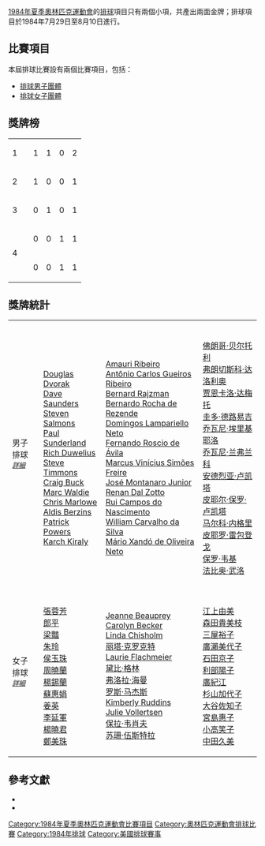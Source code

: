 [[1984年夏季奧林匹克運動會|1984年夏季奧林匹克運動會]]的[[排球|排球]]項目只有兩個小項，共產出兩面金牌；排球項目於1984年7月29日至8月10日進行。

== 比賽項目 ==
本屆排球比賽設有兩個比賽項目，包括：
* [[1984年夏季奧林匹克運動會男子排球比賽|排球男子團體]]
* [[1984年夏季奧林匹克運動會女子排球比賽|排球女子團體]]

== 獎牌榜 ==
{| {{RankedMedalTable}}
|-style="background:#ccccff"
| 1
| align=left | {{flagIOC|USA|1984年夏季}} || 1|| 1|| 0|| 2
|-
| 2
| align=left | {{flagIOC|CHN|1984年夏季}} || 1|| 0|| 0|| 1
|-
| 3
| align=left | {{flagIOC|BRA|1984年夏季mmer}} || 0|| 1|| 0|| 1
|-
| rowspan=2 | 4
| align=left| {{flagIOC|ITA|1984年夏季}} || 0|| 0|| 1|| 1
|-
| align=left | {{flagIOC|JPN|1984年夏季}} || 0|| 0|| 1|| 1
|}

== 獎牌統計 ==
{| {{MedalistTable|type=項目}}
|-
| 男子排球<br /><span style="font-size:smaller;">''[[1984年夏季奧林匹克運動會男子排球比賽|詳細]]''</span>
| {{flagIOCteam|USA|1984年夏季}}<br>[[Douglas_Dvorak|Douglas Dvorak]]<br>[[Dave_Saunders_(volleyball)|Dave Saunders]]<br>[[Steven_Salmons|Steven Salmons]]<br>[[Paul_Sunderland|Paul Sunderland]]<br>[[Rich_Duwelius|Rich Duwelius]]<br>[[Steve_Timmons|Steve Timmons]]<br>[[Craig_Buck|Craig Buck]]<br>[[Marc_Waldie|Marc Waldie]]<br>[[Chris_Marlowe|Chris Marlowe]]<br>[[Aldis_Berzins|Aldis Berzins]]<br>[[Patrick_Powers_(volleyball)|Patrick Powers]]<br>[[Karch_Kiraly|Karch Kiraly]]
| {{flagIOCteam|BRA|1984年夏季}}<br>[[Amauri_Ribeiro|Amauri Ribeiro]]<br>[[Antônio_Carlos_Gueiros_Ribeiro|Antônio Carlos Gueiros Ribeiro]]<br>[[Bernard_Rajzman|Bernard Rajzman]]<br>[[Bernardo_Rocha_de_Rezende|Bernardo Rocha de Rezende]]<br>[[Domingos_Lampariello_Neto|Domingos Lampariello Neto]]<br>[[Fernando_Roscio_de_Ávila|Fernando Roscio de Ávila]]<br>[[Marcus_Vinícius_Simões_Freire|Marcus Vinícius Simões Freire]]<br>[[José_Montanaro_Junior|José Montanaro Junior]]<br>[[Renan_Dal_Zotto|Renan Dal Zotto]]<br>[[Rui_Campos_do_Nascimento|Rui Campos do Nascimento]]<br>[[William_Carvalho_da_Silva|William Carvalho da Silva]]<br>[[Mário_Xandó_de_Oliveira_Neto|Mário Xandó de Oliveira Neto]]
| {{flagIOCteam|ITA|1984年夏季}}<br>[[佛朗哥·贝尔托利|佛朗哥·贝尔托利]]<br>[[弗朗切斯科·达洛利奥|弗朗切斯科·达洛利奥]]<br>[[贾恩卡洛·达梅托|贾恩卡洛·达梅托]]<br>[[圭多·德路易吉|圭多·德路易吉]]<br>[[乔瓦尼·埃里基耶洛|乔瓦尼·埃里基耶洛]]<br>[[乔瓦尼·兰弗兰科|乔瓦尼·兰弗兰科]]<br>[[安德烈亚·卢凯塔|安德烈亚·卢凯塔]]<br>[[皮耶尔·保罗·卢凯塔|皮耶尔·保罗·卢凯塔]]<br>[[马尔科·内格里|马尔科·内格里]]<br>[[皮耶罗·雷包登戈|皮耶罗·雷包登戈]]<br>[[保罗·韦基|保罗·韦基]]<br>[[法比奥·武洛|法比奥·武洛]]
|-
| 女子排球<br /><span style="font-size:smaller;">''[[1984年夏季奧林匹克運動會女子排球比賽|詳細]]''</span>
| {{flagIOCteam|CHN|1984年夏季}}<br />[[張蓉芳|張蓉芳]]<br />[[郎平|郎平]]<br />[[梁豔|梁豔]]<br />[[朱玲_(排球运动员)|朱玲]]<br />[[侯玉珠|侯玉珠]]<br />[[周曉蘭|周曉蘭]]<br />[[楊錫蘭|楊錫蘭]]<br />[[蘇惠娟|蘇惠娟]]<br />[[姜英|姜英]]<br />[[李延軍|李延軍]]<br />[[楊曉君|楊曉君]]<br />[[郑美珠_(排球运动员)|鄭美珠]] 
| {{flagIOCteam|USA|1984年夏季}}<br />[[Jeanne_Beauprey|Jeanne Beauprey]]<br />[[Carolyn_Becker|Carolyn Becker]]<br />[[Linda_Chisholm|Linda Chisholm]]<br />[[丽塔·克罗克特|丽塔·克罗克特]]<br />[[Laurie_Flachmeier|Laurie Flachmeier]]<br />[[黛比·格林|黛比·格林]]<br />[[弗洛拉·海曼|弗洛拉·海曼]]<br />[[罗斯·马杰斯|罗斯·马杰斯]]<br />[[Kimberly_Ruddins|Kimberly Ruddins]]<br />[[Julie_Vollertsen|Julie Vollertsen]]<br />[[保拉·韦肖夫|保拉·韦肖夫]]<br />[[苏珊·伍斯特拉|苏珊·伍斯特拉]]   
| {{flagIOCteam|JPN|1984年夏季}}<br />[[江上由美|江上由美]]<br />[[森田貴美枝|森田貴美枝]]<br />[[三屋裕子|三屋裕子]]<br />[[廣瀨美代子|廣瀨美代子]]<br />[[石田京子|石田京子]]<br />[[利部陽子|利部陽子]]<br />[[廣紀江|廣紀江]]<br />[[杉山加代子|杉山加代子]]<br />[[大谷佐知子|大谷佐知子]]<br />[[宮島惠子|宮島惠子]]<br />[[小高笑子|小高笑子]]<br />[[中田久美|中田久美]]

|}

== 參考文獻 ==
<div class="references-small">
* {{en}}{{cite web |title=Men Volleyball Olympic Games Los Angeles (USA) 1984 - 29.07-10.08 Winner United States |publisher=todor66.com |date=2009年11月11日 |accessdate=2010年7月6日 |url=http://www.todor66.com/volleyball/Olympics/Men_1984.html |archive-date=2020年6月24日 |archive-url=https://web.archive.org/web/20200624101113/http://www.todor66.com/volleyball/Olympics/Men_1984.html |dead-url=no }}
* {{en}}{{cite web |title=Women Volleyball Olympic Games 1984 Los Angeles (USA) - 30.07-09.08 Winner China |publisher=todor66.com |date=2010年1月12日 |accessdate=2010年7月6日 |url=http://www.todor66.com/volleyball/Olympics/Women_1984.html |archive-date=2020年12月1日 |archive-url=https://web.archive.org/web/20201201024059/http://todor66.com/volleyball/Olympics/Women_1984.html |dead-url=no }}
</div>

{{奥林匹克运动会排球比赛}}

[[Category:1984年夏季奧林匹克運動會比賽項目|Category:1984年夏季奧林匹克運動會比賽項目]]
[[Category:奧林匹克運動會排球比賽|Category:奧林匹克運動會排球比賽]]
[[Category:1984年排球|Category:1984年排球]]
[[Category:美國排球賽事|Category:美國排球賽事]]